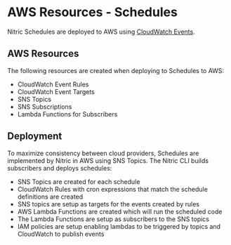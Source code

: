 
# AWS Resources - Schedules

Nitric Schedules are deployed to AWS using [CloudWatch Events](https://docs.aws.amazon.com/AmazonCloudWatch/latest/events/WhatIsCloudWatchEvents.html).

## AWS Resources

The following resources are created when deploying to Schedules to AWS:

- CloudWatch Event Rules
- CloudWatch Event Targets
- SNS Topics
- SNS Subscriptions
- Lambda Functions for Subscribers

## Deployment

To maximize consistency between cloud providers, Schedules are implemented by Nitric in AWS using SNS Topics. The Nitric CLI builds subscribers and deploys schedules:

- SNS Topics are created for each schedule
- CloudWatch Rules with cron expressions that match the schedule definitions are created
- SNS topics are setup as targets for the events created by rules
- AWS Lambda Functions are created which will run the scheduled code
- The Lambda Functions are setup as subscribers to the SNS topics
- IAM policies are setup enabling lambdas to be triggered by topics and CloudWatch to publish events

